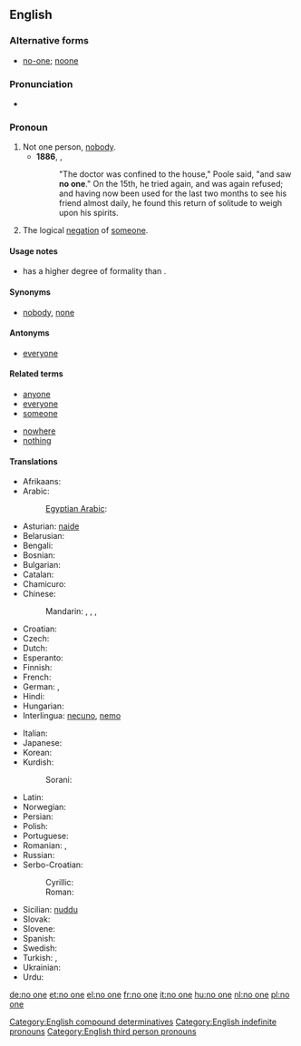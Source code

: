 ==English==

===Alternative forms===
* [[no-one]]; [[noone]]

===Pronunciation===
* {{audio|En-uk-no one.ogg|Audio (UK)}}

===Pronoun===
{{en-pron|pos=[[no]] [[one]]}}

# Not one person, [[nobody]].
#* '''1886''', {{w|Robert Louis Stevenson}}, {{w|Strange Case Of Dr Jekyll And Mr Hyde}}
#*: "The doctor was confined to the house," Poole said, "and saw '''no one'''." On the 15th, he tried again, and was again refused; and having now been used for the last two months to see his friend almost daily, he found this return of solitude to weigh upon his spirits.
# The logical [[negation]] of [[someone]].

====Usage notes====
* {{term|no one|No one}} has a higher degree of formality than {{term|nobody}}.

====Synonyms====
* [[nobody]], [[none]]

====Antonyms====
* [[everyone]]

====Related terms====
{{rel-top|terms related to ''no one''}}
* [[anyone]]
* [[everyone]]
* [[someone]]
{{rel-mid}}
* [[nowhere]]
* [[nothing]]
{{rel-bottom}}

====Translations====
{{trans-top|not even a single person}}
* Afrikaans: {{t-|af|niemand|xs=Afrikaans}}
* Arabic: {{t|ar|لا أحد|tr=laa 'áHad|sc=Arab}}
*: [[Egyptian Arabic]]: {{tø|arz|ماحدش|tr=maHaddish|sc=Arab}}
* Asturian: [[naide]]
* Belarusian: {{t|be|ніхто|tr=nixtó|sc=Cyrl}}
* Bengali: {{t-|bn|কেউ না|tr=keu na|sc=Beng|xs=Bengali}}
* Bosnian: {{t-|bs|niko}}
* Bulgarian: {{t|bg|никой|tr=níkoj|sc=Cyrl}}
* Catalan: {{t|ca|ningú}}
* Chamicuro: {{tø|ccc|meyana'shanaye}}
* Chinese:
*: Mandarin: {{t|zh|沒有人|sc=Hani}}, {{t|zh|没有人|tr=méiyǒu rén|sc=Hani}}, {{t|zh|沒人|sc=Hani}}, {{t|zh|没人|tr=méirén|sc=Hani}}
* Croatian: {{t+|hr|nitko}}
* Czech: {{t+|cs|nikdo}}
* Dutch: {{t+|nl|niemand}}
* Esperanto: {{t-|eo|neniu|xs=Esperanto}}
* Finnish: {{t+|fi|ei kukaan}}
* French: {{t|fr|personne}} {{qualifier|in a negative clause}}
* German: {{t+|de|niemand}}, {{t|de|keiner|m}}
* Hindi: {{t|hi|कोई नहीं|tr=ko'ī nahī̃|sc=Deva}}
* Hungarian: {{t+|hu|senki}}
* Interlingua: [[necuno]], [[nemo]]
{{trans-mid}}
* Italian: {{t+|it|nessuno}}
* Japanese: {{t|ja|だれも|tr=だれも...ない, dare-mo ... nai|alt=誰も...ない|sc=Jpan}}
* Korean: {{t|ko|아무도|tr=amudo...anida|alt=아무도...아니다|sc=Kore}}
* Kurdish:
*: Sorani: {{t|ku|که‌س|tr=kes|sc=ku-Arab}}
* Latin: {{t+|la|nemo}}
* Norwegian: {{t+|no|ingen}}
* Persian: {{t|fa|هیچ‌کس|tr=hič-kas|sc=fa-Arab}}
* Polish: {{t+|pl|nikt}}
* Portuguese: {{t+|pt|ninguém}}
* Romanian: {{t-|ro|nimeni}}, {{t|ro|nici unul|m|n}}
* Russian: {{t+|ru|никто|tr=niktó}}
* Serbo-Croatian:
*: Cyrillic: {{t|sr|нико|sc=Cyrl}}
*: Roman: {{t|sh|niko}}
* Sicilian: [[nuddu]]
* Slovak: {{t|sk|nikto}}
* Slovene: {{t+|sl|nihče}}
* Spanish: {{t+|es|nadie}}
* Swedish: {{t+|sv|ingen}}
* Turkish: {{t+|tr|kimse}},  {{t|tr|hiç kimse}}
* Ukrainian: {{t|uk|ніхто|tr=nixtó|sc=Cyrl}}
* Urdu: {{t|ur|کوئی نہیں|tr=ko'ī nahī̃|sc=ur-Arab}}
{{trans-bottom}}

[[Category:English compound determinatives]]
[[Category:English indefinite pronouns]]
[[Category:English third person pronouns]]

[[de:no one]]
[[et:no one]]
[[el:no one]]
[[fr:no one]]
[[it:no one]]
[[hu:no one]]
[[nl:no one]]
[[pl:no one]]